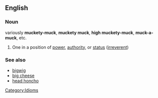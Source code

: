 ==English==

===Noun===
variously '''muckety-muck''', '''muckety muck''', '''high muckety-muck''', '''muck-a-muck''', etc.
#One in a position of [[power]], [[authority]], or [[status]] ([[irreverent]])


===See also===
*[[bigwig]]
*[[big cheese]]
*[[head honcho]]

[[Category:Idioms]]